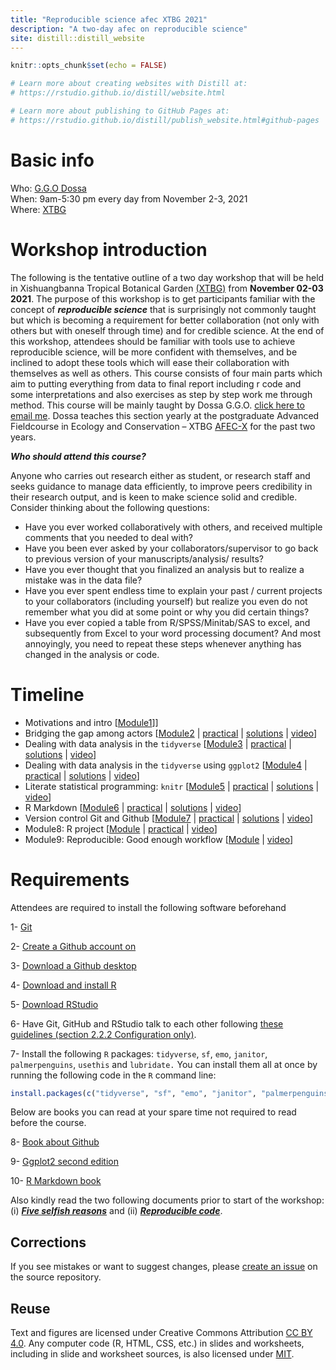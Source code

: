 ```yaml
---
title: "Reproducible science afec XTBG 2021"
description: "A two-day afec on reproducible science"
site: distill::distill_website
---
```


```r
knitr::opts_chunk$set(echo = FALSE)

# Learn more about creating websites with Distill at:
# https://rstudio.github.io/distill/website.html

# Learn more about publishing to GitHub Pages at:
# https://rstudio.github.io/distill/publish_website.html#github-pages

```

# Basic info

Who: [G.G.O Dossa](https://dossag.github.io/)  
When: 9am-5:30 pm every day from November 2-3, 2021  
Where: [XTBG](http://english.xtbg.cas.cn/)  
<!-- Syllabus: [click here](syllabus.html)   -->
<!-- Upcoming Modules and assignments: [click here](schedule.html)   -->

# Workshop introduction

The following is the tentative outline of a two day workshop that will be held in Xishuangbanna Tropical Botanical Garden [(XTBG)](http://english.xtbg.cas.cn/) from **November 02-03 2021**. The purpose of this workshop is to get participants familiar with the concept of ***reproducible science*** that is surprisingly not commonly taught but which is becoming a requirement for better collaboration (not only with others but with oneself through time) and for credible science. At the end of this workshop, attendees should be familiar with tools use to achieve reproducible science, will be more confident with themselves, and be inclined to adopt these tools which will ease their collaboration with themselves as well as others. This course consists of four main parts which aim to putting everything from data to final report including r code and some interpretations and also exercises as step by step work me through method. This course will be mainly taught by Dossa G.G.O. [click here to email me](mailto:dossa@xtbg.org.cn). Dossa teaches this section yearly at the postgraduate Advanced Fieldcourse in Ecology and Conservation -- XTBG [AFEC-X](https://www.pfs-tropasia.org/) for the past two years.

***Who should attend this course?***

Anyone who carries out research either as student, or research staff and seeks guidance to manage data efficiently, to improve peers credibility in their research output, and is keen to make science solid and credible. Consider thinking about the following questions:

-   Have you ever worked collaboratively with others, and received multiple comments that you needed to deal with?
-   Have you been ever asked by your collaborators/supervisor to go back to previous version of your manuscripts/analysis/ results?
-   Have you ever thought that you finalized an analysis but to realize a mistake was in the data file?
-   Have you ever spent endless time to explain your past / current projects to your collaborators (including yourself) but realize you even do not remember what you did at some point or why you did certain things?
-   Have you ever copied a table from R/SPSS/Minitab/SAS to excel, and subsequently from Excel to your word processing document? And most annoyingly, you need to repeat these steps whenever anything has changed in the analysis or code.


# Timeline

* Motivations and intro [[Module1](slides/Module1_introduction.html)]]
* Bridging the gap among actors [[Module2](slides/Module2_Bridging_the_gap_among_actors.html) | [practical]() | [solutions]() | [video]()]
* Dealing with data analysis in the `tidyverse` [[Module3](slides/Module3_Dealing_with_data_analysis.html) | [practical]() | [solutions]() | [video]()]
* Dealing with data analysis in the `tidyverse` using `ggplot2` [[Module4](slides/Module4_Data_visualization_ggplot2.html) | [practical]() | [solutions]() | [video]()]
* Literate statistical programming: `knitr` [[Module5](slides/Module5_Literate_statistical_programming_knitr.html) | [practical]() | [solutions]() | [video]()]
* R Markdown [[Module6](slides/Module6_markdown.html) | [practical]() | [solutions]() | [video]()]
* Version control Git and Github [[Module7](slides/Module7_Version_control_git_github.html) | [practical]() | [solutions]() | [video]()]
* Module8: R project [[Module]() | [practical]() | [video]()]
* Module9: Reproducible: Good enough workflow [[Module]() | [video]()]


# Requirements

Attendees are required to install the following software beforehand

1-	[Git](https://git-scm.com/downloads)

2-	[Create a Github account on](https://github.com/)

3-	[Download a Github desktop](https://desktop.github.com/)

4-	[Download and install R](https://cran.r-project.org/)

5-	[Download RStudio](https://www.rstudio.com/products/rstudio/download/)

6- Have Git, GitHub and RStudio talk to each other following [these guidelines (section 2.2.2 Configuration only)](https://inbo.github.io/git-course/course_rstudio.html#222_configuration).

7- Install the following `R` packages: `tidyverse`, `sf`, `emo`, `janitor`, `palmerpenguins`, `usethis` and `lubridate.` You can install them all at once by running the following code in the `R` command line:

```r
install.packages(c("tidyverse", "sf", "emo", "janitor", "palmerpenguins", "usethis", "lubridate"))
```

Below are books you can read at your spare time not required to read before the course.


8-	[Book about  Github](https://orchid00.github.io/actions_sandbox/)

9-	[Ggplot2 second edition](https://r-graphics.org/)

10-	[R Markdown book](https://bookdown.org/yihui/rmarkdown-cookbook/)

Also kindly read the two following documents prior to start of the workshop: (i) [***Five selfish reasons***](https://genomebiology.biomedcentral.com/articles/10.1186/s13059-015-0850-7) and (ii) [***Reproducible code***](https://www.britishecologicalsociety.org/wp-content/uploads/2019/06/BES-Guide-Reproducible-Code-2019.pdf).




## Corrections {.appendix}

If you see mistakes or want to suggest changes, please [create an issue](https://github.com/dossag/reproducible-science-afec-X-2021/issues) on the source repository.

## Reuse {.appendix}

Text and figures are licensed under Creative Commons Attribution [CC BY 4.0](https://creativecommons.org/licenses/by/4.0/). Any computer code (R, HTML, CSS, etc.) in slides and worksheets, including in slide and worksheet sources, is also licensed under [MIT](https://github.com/dossag/reproducible-science-afec-XTBG-2021/blob/master/LICENSE.md). 
